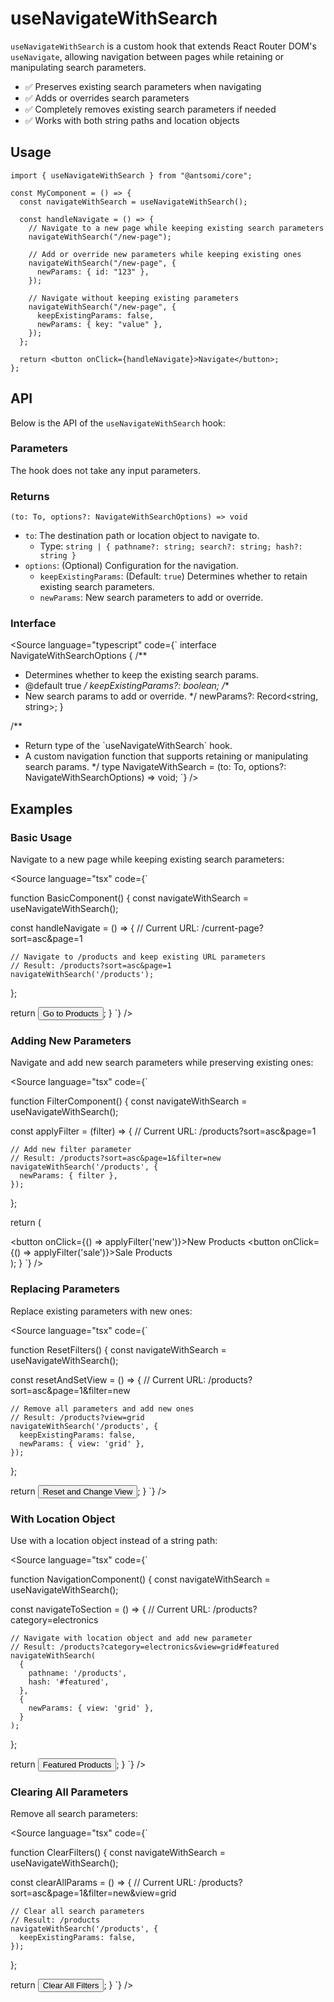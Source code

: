 
<Meta title="Hooks/useNavigateWithSearch" />

# useNavigateWithSearch

`useNavigateWithSearch` is a custom hook that extends React Router DOM's `useNavigate`, allowing navigation between pages while retaining or manipulating search parameters.

- ✅ Preserves existing search parameters when navigating
- ✅ Adds or overrides search parameters
- ✅ Completely removes existing search parameters if needed
- ✅ Works with both string paths and location objects

## Usage

```tsx
import { useNavigateWithSearch } from "@antsomi/core";

const MyComponent = () => {
  const navigateWithSearch = useNavigateWithSearch();

  const handleNavigate = () => {
    // Navigate to a new page while keeping existing search parameters
    navigateWithSearch("/new-page");

    // Add or override new parameters while keeping existing ones
    navigateWithSearch("/new-page", {
      newParams: { id: "123" },
    });

    // Navigate without keeping existing parameters
    navigateWithSearch("/new-page", {
      keepExistingParams: false,
      newParams: { key: "value" },
    });
  };

  return <button onClick={handleNavigate}>Navigate</button>;
};
```

## API

Below is the API of the `useNavigateWithSearch` hook:

### Parameters

The hook does not take any input parameters.

### Returns

```tsx
(to: To, options?: NavigateWithSearchOptions) => void
```

- `to`: The destination path or location object to navigate to.
  - Type: `string | { pathname?: string; search?: string; hash?: string }`
- `options`: (Optional) Configuration for the navigation.
  - `keepExistingParams`: (Default: `true`) Determines whether to retain existing search parameters.
  - `newParams`: New search parameters to add or override.

### Interface

<Source language="typescript" code={`
interface NavigateWithSearchOptions {
  /**
   * Determines whether to keep the existing search params.
   * @default true
   */
  keepExistingParams?: boolean;
  /**
   * New search params to add or override.
   */
  newParams?: Record<string, string>;
}

/**
 * Return type of the \`useNavigateWithSearch\` hook.
 * A custom navigation function that supports retaining or manipulating search params.
 */
type NavigateWithSearch = (to: To, options?: NavigateWithSearchOptions) => void;
`} />

## Examples

### Basic Usage

Navigate to a new page while keeping existing search parameters:

<Source language="tsx" code={`

function BasicComponent() {
  const navigateWithSearch = useNavigateWithSearch();
  
  const handleNavigate = () => {
    // Current URL: /current-page?sort=asc&page=1
    
    // Navigate to /products and keep existing URL parameters
    // Result: /products?sort=asc&page=1
    navigateWithSearch('/products');
  };
  
  return <button onClick={handleNavigate}>Go to Products</button>;
}
`} />

### Adding New Parameters

Navigate and add new search parameters while preserving existing ones:

<Source language="tsx" code={`

function FilterComponent() {
  const navigateWithSearch = useNavigateWithSearch();
  
  const applyFilter = (filter) => {
    // Current URL: /products?sort=asc&page=1
    
    // Add new filter parameter
    // Result: /products?sort=asc&page=1&filter=new
    navigateWithSearch('/products', {
      newParams: { filter },
    });
  };
  
  return (
    <div>
      <button onClick={() => applyFilter('new')}>New Products</button>
      <button onClick={() => applyFilter('sale')}>Sale Products</button>
    </div>
  );
}
`} />

### Replacing Parameters

Replace existing parameters with new ones:

<Source language="tsx" code={`

function ResetFilters() {
  const navigateWithSearch = useNavigateWithSearch();
  
  const resetAndSetView = () => {
    // Current URL: /products?sort=asc&page=1&filter=new
    
    // Remove all parameters and add new ones
    // Result: /products?view=grid
    navigateWithSearch('/products', {
      keepExistingParams: false,
      newParams: { view: 'grid' },
    });
  };
  
  return <button onClick={resetAndSetView}>Reset and Change View</button>;
}
`} />

### With Location Object

Use with a location object instead of a string path:

<Source language="tsx" code={`

function NavigationComponent() {
  const navigateWithSearch = useNavigateWithSearch();
  
  const navigateToSection = () => {
    // Current URL: /products?category=electronics
    
    // Navigate with location object and add new parameter
    // Result: /products?category=electronics&view=grid#featured
    navigateWithSearch(
      {
        pathname: '/products',
        hash: '#featured',
      },
      {
        newParams: { view: 'grid' },
      }
    );
  };
  
  return <button onClick={navigateToSection}>Featured Products</button>;
}
`} />

### Clearing All Parameters

Remove all search parameters:

<Source language="tsx" code={`

function ClearFilters() {
  const navigateWithSearch = useNavigateWithSearch();
  
  const clearAllParams = () => {
    // Current URL: /products?sort=asc&page=1&filter=new&view=grid
    
    // Clear all search parameters
    // Result: /products
    navigateWithSearch('/products', {
      keepExistingParams: false,
    });
  };
  
  return <button onClick={clearAllParams}>Clear All Filters</button>;
}
`} />
